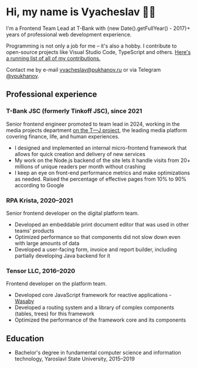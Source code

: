 
# Hi, my name is&nbsp;Vyacheslav&nbsp;👋🏻

I'm a Frontend Team Lead at T-Bank with {new Date().getFullYear() - 2017}+ years of professional web development experience.

Programming is not only a job for me – it's also a hobby. I contribute to open-source projects like Visual Studio Code, TypeScript and others. [Here's a running list of all of my contributions.](/contributions)

Contact me by e-mail [vyacheslav@pukhanov.ru](mailto:vyacheslav@pukhanov.ru) or via Telegram [@vpukhanov](https://t.me/vpukhanov).

<div className="not-prose flex flex-col items-start gap-4 md:flex-row">
  <LastTrackPanel />
  <LastContributionPanel />
</div>

## Professional experience

### T-Bank JSC (formerly Tinkoff JSC), since 2021

Senior frontend engineer promoted to team lead in 2024, working in the media projects department [on the T—J project](https://journal.tinkoff.ru), the leading media platform covering finance, life, and human experiences.

- I designed and implemented an internal micro-frontend framework that allows for quick creation and delivery of new services
- My work on the Node.js backend of the site lets it handle visits from 20+ millions of unique readers per month without crashing
- I keep an eye on front-end performance metrics and make optimizations as needed. Raised the percentage of effective pages from 10% to 90% according to&nbsp;Google

### RPA Krista, 2020–2021

Senior frontend developer on the digital platform team.

- Developed an embeddable print document editor that was used in other teams' products
- Optimized performance so that components did not slow down even with large amounts of data
- Developed a user-facing form, invoice and report builder, including partially developing Java backend for it

### Tensor LLC, 2016–2020

Frontend developer on the platform team.

- Developed core JavaScript framework for reactive applications - [Wasaby](https://wasaby.dev/)
- Developed a routing system and a library of complex components (tables, trees) for this framework
- Optimized the performance of the framework core and its components

## Education

- Bachelor's degree in fundamental computer science and information technology, Yaroslavl State University, 2015–2019
